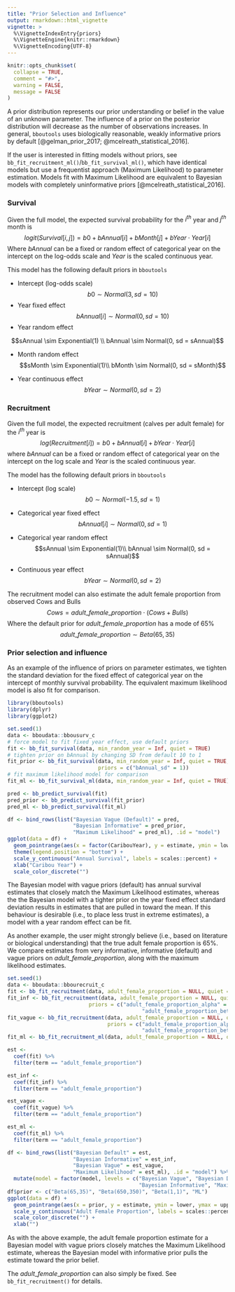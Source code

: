 ```yaml
---
title: "Prior Selection and Influence"
output: rmarkdown::html_vignette
vignette: >
  %\VignetteIndexEntry{priors}
  %\VignetteEngine{knitr::rmarkdown}
  %\VignetteEncoding{UTF-8}
---
```


```r
knitr::opts_chunk$set(
  collapse = TRUE,
  comment = "#>",
  warning = FALSE, 
  message = FALSE
)
```

A prior distribution represents our prior understanding or belief in the value of an unknown parameter. 
The influence of a prior on the posterior distribution will decrease as the number of observations increases. 
In general, `bboutools` uses biologically reasonable, weakly informative priors by default [@gelman_prior_2017; @mcelreath_statistical_2016].  

If the user is interested in fitting models without priors, see `bb_fit_recruitment_ml()`/`bb_fit_survival_ml()`, which have identical models but use a frequentist approach (Maximum Likelihood) to parameter estimation. 
Models fit with Maximum Likelihood are equivalent to Bayesian models with completely uninformative priors [@mcelreath_statistical_2016].  

### Survival

Given the full model, the expected survival probability for the $i^{th}$ year and $j^{th}$ month is
$$logit(Survival[i,j]) = b0 + bAnnual[i] + bMonth[j] + bYear \cdot Year[i]$$
Where $bAnnual$ can be a fixed or random effect of categorical year on the intercept on the log-odds scale and $Year$ is the scaled continuous year.  

This model has the following default priors in `bboutools`

- Intercept (log-odds scale)
$$b0 \sim Normal(3, sd = 10)$$
- Year fixed effect
$$bAnnual[i] \sim Normal(0, sd = 10)$$
- Year random effect

$$sAnnual \sim Exponential(1) \\
bAnnual \sim Normal(0, sd = sAnnual)$$

- Month random effect
$$sMonth \sim Exponential(1)\\
bMonth \sim Normal(0, sd = sMonth)$$

- Year continuous effect
$$bYear \sim Normal(0, sd = 2)$$

### Recruitment

Given the full model, the expected recruitment (calves per adult female) for the $i^{th}$ year is
$$log(Recruitment[i]) = b0 + bAnnual[i] + bYear \cdot Year[i]$$
where $bAnnual$ can be a fixed or random effect of categorical year on the intercept on the log scale and $Year$ is the scaled continuous year. 

The model has the following default priors in `bboutools`

- Intercept (log scale)
$$b0 \sim Normal(-1.5, sd = 1)$$

- Categorical year fixed effect
$$bAnnual[i] \sim Normal(0, sd = 1)$$

- Categorical year random effect
$$sAnnual \sim Exponential(1)\\
bAnnual \sim Normal(0, sd = sAnnual)$$

- Continuous year effect
$$bYear \sim Normal(0, sd = 2)$$ 


The recruitment model can also estimate the adult female proportion from observed Cows and Bulls
$$Cows = adult\_female\_proportion \cdot (Cows + Bulls)$$
Where the default prior for $adult\_female\_proportion$ has a mode of 65%
$$adult\_female\_proportion \sim Beta(65, 35)$$  

### Prior selection and influence

As an example of the influence of priors on parameter estimates, we tighten the standard deviation for the fixed effect of categorical year on the intercept of monthly survival probability.
The equivalent maximum likelihood model is also fit for comparison.

```r
library(bboutools)
library(dplyr)
library(ggplot2)
```

```r
set.seed(1)
data <- bboudata::bbousurv_c
# force model to fit fixed year effect, use default priors
fit <- bb_fit_survival(data, min_random_year = Inf, quiet = TRUE)
# tighten prior on bAnnual by changing SD from default 10 to 1
fit_prior <- bb_fit_survival(data, min_random_year = Inf, quiet = TRUE,
                             priors = c("bAnnual_sd" = 1))
# fit maximum likelihood model for comparison
fit_ml <- bb_fit_survival_ml(data, min_random_year = Inf, quiet = TRUE)

pred <- bb_predict_survival(fit)
pred_prior <- bb_predict_survival(fit_prior)
pred_ml <- bb_predict_survival(fit_ml)

df <- bind_rows(list("Bayesian Vague (Default)" = pred,
                     "Bayesian Informative" = pred_prior,
                     "Maximum Likelihood" = pred_ml), .id = "model")
ggplot(data = df) +
  geom_pointrange(aes(x = factor(CaribouYear), y = estimate, ymin = lower, ymax = upper, color = model), position = position_dodge(width = 0.5)) +
  theme(legend.position = "bottom") +
  scale_y_continuous("Annual Survival", labels = scales::percent) +
  xlab("Caribou Year") +
  scale_color_discrete("")
```

The Bayesian model with vague priors (default) has annual survival estimates that closely match the Maximum Likelihood estimates, whereas the the Bayesian model with a tighter prior on the year fixed effect standard deviation results in estimates that are pulled in toward the mean.
If this behaviour is desirable (i.e., to place less trust in extreme estimates), a model with a year random effect can be fit.

As another example, the user might strongly believe (i.e., based on literature or biological understanding) that the true adult female proportion is 65%.
We compare estimates from very informative, informative (default) and vague priors on $adult\_female\_proportion$, along with the maximum likelihood estimates.

```r
set.seed(1)
data <- bboudata::bbourecruit_c
fit <- bb_fit_recruitment(data, adult_female_proportion = NULL, quiet = TRUE)
fit_inf <- bb_fit_recruitment(data, adult_female_proportion = NULL, quiet = TRUE,
                          priors = c("adult_female_proportion_alpha" = 650,
                                           "adult_female_proportion_beta" = 350))
fit_vague <- bb_fit_recruitment(data, adult_female_proportion = NULL, quiet = TRUE,
                                priors = c("adult_female_proportion_alpha" = 1,
                                           "adult_female_proportion_beta" = 1))
fit_ml <- bb_fit_recruitment_ml(data, adult_female_proportion = NULL, quiet = TRUE)

est <-
  coef(fit) %>%
  filter(term == "adult_female_proportion")

est_inf <-
  coef(fit_inf) %>%
  filter(term == "adult_female_proportion")

est_vague <-
  coef(fit_vague) %>%
  filter(term == "adult_female_proportion")

est_ml <-
  coef(fit_ml) %>%
  filter(term == "adult_female_proportion")

df <- bind_rows(list("Bayesian Default" = est,
                     "Bayesian Informative" = est_inf,
                     "Bayesian Vague" = est_vague,
                     "Maximum Likelihood" = est_ml), .id = "model") %>%
  mutate(model = factor(model, levels = c("Bayesian Vague", "Bayesian Default",
                                          "Bayesian Informative", "Maximum Likelihood")))
df$prior <- c("Beta(65,35)", "Beta(650,350)", "Beta(1,1)", "ML")
ggplot(data = df) +
  geom_pointrange(aes(x = prior, y = estimate, ymin = lower, ymax = upper, color = model), position = position_dodge(width = 2)) +
  scale_y_continuous("Adult Female Proportion", labels = scales::percent, limits = c(0.65, 0.8)) +
  scale_color_discrete("") +
  xlab("")
```

As with the above example, the adult female proportion estimate for a Bayesian model with vague priors closely matches the Maximum Likelihood estimate, whereas the Bayesian model with informative prior pulls the estimate toward the prior belief.  

The $adult\_female\_proportion$ can also simply be fixed. See `bb_fit_recruitment()` for details.